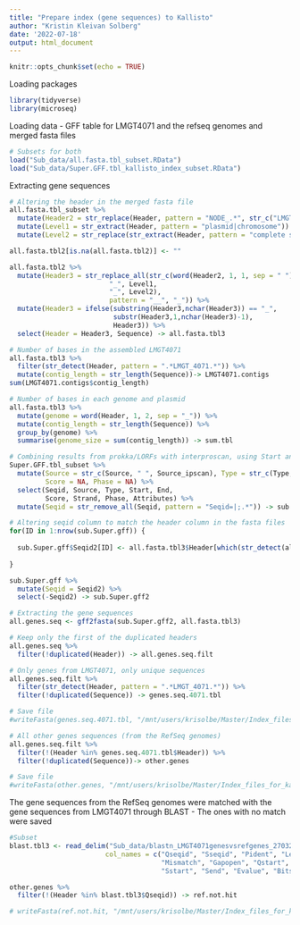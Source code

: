 ```yaml
---
title: "Prepare index (gene sequences) to Kallisto"
author: "Kristin Kleivan Solberg"
date: '2022-07-18'
output: html_document
---
```


```r
knitr::opts_chunk$set(echo = TRUE)
```


Loading packages
```r
library(tidyverse)
library(microseq)
```


Loading data - GFF table for LMGT4071 and the refseq genomes and merged fasta files
```r
# Subsets for both
load("Sub_data/all.fasta.tbl_subset.RData")
load("Sub_data/Super.GFF.tbl_kallisto_index_subset.RData")
```

Extracting gene sequences 
```r
# Altering the header in the merged fasta file
all.fasta.tbl_subset %>% 
  mutate(Header2 = str_replace(Header, pattern = "NODE_.*", str_c("LMGT_4071_", word(Header, 2, 2, sep = "_")))) %>% 
  mutate(Level1 = str_extract(Header, pattern = "plasmid|chromosome")) %>% 
  mutate(Level2 = str_replace(str_extract(Header, pattern = "complete sequence|complete genome"), pattern = " ", "_")) -> all.fasta.tbl2

all.fasta.tbl2[is.na(all.fasta.tbl2)] <- ""

all.fasta.tbl2 %>% 
  mutate(Header3 = str_replace_all(str_c(word(Header2, 1, 1, sep = " "), 
                         "_", Level1,
                         "_", Level2), 
                         pattern = "__", "_")) %>% 
  mutate(Header3 = ifelse(substring(Header3,nchar(Header3)) == "_",
                          substr(Header3,1,nchar(Header3)-1), 
                          Header3)) %>% 
  select(Header = Header3, Sequence) -> all.fasta.tbl3

# Number of bases in the assembled LMGT4071
all.fasta.tbl3 %>% 
  filter(str_detect(Header, pattern = ".*LMGT_4071.*")) %>% 
  mutate(contig_length = str_length(Sequence))-> LMGT4071.contigs
sum(LMGT4071.contigs$contig_length)

# Number of bases in each genome and plasmid
all.fasta.tbl3 %>% 
  mutate(genome = word(Header, 1, 2, sep = "_")) %>% 
  mutate(contig_length = str_length(Sequence)) %>% 
  group_by(genome) %>% 
  summarise(genome_size = sum(contig_length)) -> sum.tbl

# Combining results from prokka/LORFs with interproscan, using Start and End from prokka/LORFs
Super.GFF.tbl_subset %>% 
  mutate(Source = str_c(Source, " ", Source_ipscan), Type = str_c(Type, " ", Type_ipscan), 
         Score = NA, Phase = NA) %>% 
  select(Seqid, Source, Type, Start, End, 
         Score, Strand, Phase, Attributes) %>% 
  mutate(Seqid = str_remove_all(Seqid, pattern = "Seqid=|;.*")) -> sub.Super.gff

# Altering seqid column to match the header column in the fasta files
for(ID in 1:nrow(sub.Super.gff)) {
  
  sub.Super.gff$Seqid2[ID] <- all.fasta.tbl3$Header[which(str_detect(all.fasta.tbl3$Header, pattern = sub.Super.gff$Seqid[ID]))]
  
}

sub.Super.gff %>% 
  mutate(Seqid = Seqid2) %>% 
  select(-Seqid2) -> sub.Super.gff2

# Extracting the gene sequences
all.genes.seq <- gff2fasta(sub.Super.gff2, all.fasta.tbl3)

# Keep only the first of the duplicated headers
all.genes.seq %>% 
  filter(!duplicated(Header)) -> all.genes.seq.filt

# Only genes from LMGT4071, only unique sequences
all.genes.seq.filt %>%
  filter(str_detect(Header, pattern = ".*LMGT_4071.*")) %>% 
  filter(!duplicated(Sequence)) -> genes.seq.4071.tbl

# Save file
#writeFasta(genes.seq.4071.tbl, "/mnt/users/krisolbe/Master/Index_files_for_kallisto/genes_seqs_4071.fasta")

# All other genes sequences (from the RefSeq genomes) 
all.genes.seq.filt %>% 
  filter(!(Header %in% genes.seq.4071.tbl$Header)) %>% 
  filter(!duplicated(Sequence))-> other.genes

# Save file
#writeFasta(other.genes, "/mnt/users/krisolbe/Master/Index_files_for_kallisto/genes_seqs_refs.fasta")
```

The gene sequences from the RefSeq genomes were matched with the gene sequences from LMGT4071 through BLAST - The ones with no match were saved
```r
#Subset
blast.tbl3 <- read_delim("Sub_data/blastn_LMGT4071genesvsrefgenes_270322_subset.txt", delim = "\t",
                        col_names = c("Qseqid", "Sseqid", "Pident", "Length",
                                      "Mismatch", "Gapopen", "Qstart", "Qend", 
                                      "Sstart", "Send", "Evalue", "Bitscore"))

other.genes %>% 
  filter(!(Header %in% blast.tbl3$Qseqid)) -> ref.not.hit

# writeFasta(ref.not.hit, "/mnt/users/krisolbe/Master/Index_files_for_kallisto/genes_seqs_refs_not_hit_270322.fasta")
```
